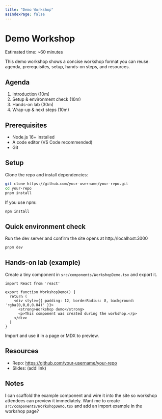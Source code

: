 ```yaml
---
title: "Demo Workshop"
asIndexPage: false
---
```



# Demo Workshop

Estimated time: ~60 minutes

This demo workshop shows a concise workshop format you can reuse: agenda, prerequisites, setup, hands-on steps, and resources.

## Agenda

1. Introduction (10m)
2. Setup & environment check (10m)
3. Hands-on lab (30m)
4. Wrap-up & next steps (10m)

## Prerequisites

- Node.js 16+ installed
- A code editor (VS Code recommended)
- Git

## Setup

Clone the repo and install dependencies:

```bash copy showLineNumbers
git clone https://github.com/your-username/your-repo.git
cd your-repo
pnpm install
```

If you use npm:

```bash copy showLineNumbers
npm install
```

## Quick environment check

Run the dev server and confirm the site opens at http://localhost:3000

```bash copy showLineNumbers
pnpm dev
```

## Hands-on lab (example)

Create a tiny component in `src/components/WorkshopDemo.tsx` and export it.

```tsx copy showLineNumbers
import React from 'react'

export function WorkshopDemo() {
  return (
    <div style={{ padding: 12, borderRadius: 8, background: 'rgba(0,0,0,0.04)' }}>
      <strong>Workshop demo</strong>
      <p>This component was created during the workshop.</p>
    </div>
  )
}
```

Import and use it in a page or MDX to preview.

## Resources

- Repo: https://github.com/your-username/your-repo
- Slides: (add link)

## Notes

I can scaffold the example component and wire it into the site so workshop attendees can preview it immediately. Want me to create `src/components/WorkshopDemo.tsx` and add an import example in the workshop page?
